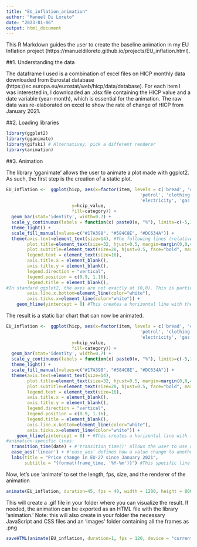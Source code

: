 ---
title: "EU_inflation_animation"
author: "Manuel Di Loreto"
date: "2023-01-06"
output: html_document
---

This R Markdown guides the user to create the baseline animation in my EU Inflation project (https://manueldiloreto.github.io/projects/EU_inflation.html). 


##1. Understanding the data

The dataframe I used is a combination of excel files on HICP monthly data downloaded from Eurostat database (https://ec.europa.eu/eurostat/web/hicp/data/database). For each item I was interested in, I downloaded an .xlsx file containing the HICP value and a date variable (year-month), which is essential for the animation. The raw data was re-elaborated on excel to show the rate of change of HICP from January 2021. 


##2. Loading libraries

```{r}
library(ggplot2)
library(gganimate)
library(gifski) # Alternativey, pick a different renderer
library(animation)
```


##3. Animation

The library 'gganimate' allows the user to animate a plot made with ggplot2. As such, the first step is the creation of a static plot.

```{r}
EU_inflation <-  ggplot(hicp, aes(x=factor(item, levels = c('bread', 'cheese', 'water', 'coffee', 
                                                   'petrol', 'clothing',
                                                   'electricity', 'gas', 'water_supply')), #By using 'factor' and 'levels', I can visualize the items in any order I choose.
                         y=hcip_value, 
                         fill=category)) + 
  geom_bar(stat='identity', width=0.7) +
  scale_y_continuous(labels = function(x) paste0(x, "%"), limits=c(-5,110)) + #'paste0' adds a % symbol after the values on the Y axis.
  theme_light() +
  scale_fill_manual(values=c("#17A398", "#584C8E", "#DC634A")) +
  theme(axis.text=element_text(size=14), #The following lines (relatively) improve the look of the bar chart.
        plot.title=element_text(size=32, hjust=0.5, margin=margin(0,0,40,0)),
        plot.subtitle=element_text(size=28, hjust=0.5, face="bold", margin=margin(0,0,40,0)),
        legend.text = element_text(size=16),
        axis.title.x = element_blank(),
        axis.title.y = element_blank(),
        legend.direction = "vertical",
        legend.position = c(0.9, 1.16),
        legend.title = element_blank(),
#In standard ggplot2, the axes are not exactly at (0,0). This is particularly problematic for our X axis, considering that HICP values can be negative and we would like bars to move towards the bottom. For this reason, I'm masking the x axis and the x axis' ticks by assigning them the color white.
        axis.line.x.bottom=element_line(color="white"),
        axis.ticks.x=element_line(color="white")) +
    geom_hline(yintercept = 0) #This creates a horizontal line with the equation y=0, effectively "faking" a new x axis.
```


The result is a static bar chart that can now be animated.

```{r}
EU_inflation <-  ggplot(hicp, aes(x=factor(item, levels = c('bread', 'cheese', 'water', 'coffee', 
                                                   'petrol', 'clothing',
                                                   'electricity', 'gas', 'water_supply')),
                         y=hcip_value, 
                         fill=category)) + 
  geom_bar(stat='identity', width=0.7) +
  scale_y_continuous(labels = function(x) paste0(x, "%"), limits=c(-5,110)) +
  theme_light() +
  scale_fill_manual(values=c("#17A398", "#584C8E", "#DC634A")) +
  theme(axis.text=element_text(size=14),
        plot.title=element_text(size=32, hjust=0.5, margin=margin(0,0,40,0)),
        plot.subtitle=element_text(size=28, hjust=0.5, face="bold", margin=margin(0,0,40,0)),
        legend.text = element_text(size=16),
        axis.title.x = element_blank(),
        axis.title.y = element_blank(),
        legend.direction = "vertical",
        legend.position = c(0.9, 1.16),
        legend.title = element_blank(),
        axis.line.x.bottom=element_line(color="white"),
        axis.ticks.x=element_line(color="white")) +
    geom_hline(yintercept = 0) + #This creates a horizontal line with the equation y=0, effectively "faking" a new x axis.
#animation-specific lines:
  transition_time(date) + #'transition_time()' allows the user to use a variable that represents a specific point in time (such as a date variable) to be the baseline to represent different states
  ease_aes('linear') + #'ease_aes' defines how a value change to another during tweening (i.e., in this case, how the bar move from a state to another; linear is the default)
  labs(title = "Price change in EU-27 since January 2021",
       subtitle = "{format(frame_time, '%Y-%m')}") #This specific line creates a dynamic date in the subtitle
```


Now, let's use 'animate' to set the length, fps, size, and the renderer of the animation

```{r}
animate(EU_inflation, duration=45, fps = 40, width = 1200, height = 800, renderer = gifski_renderer())
```


This will create a .gif file in your folder where you can visualize the result.
If needed, the animation can be exported as an HTML file with the library 'animation.' 
Note: this will also create in your folder the necessary JavaScript and CSS files and an 'images' folder containing all the frames as .png

```{r}
saveHTML(animate(EU_inflation, duration=1, fps = 120, device = "current", htmlfile = "EU_inflation.html"), ani.height = 800, ani.width = 1200)
```


